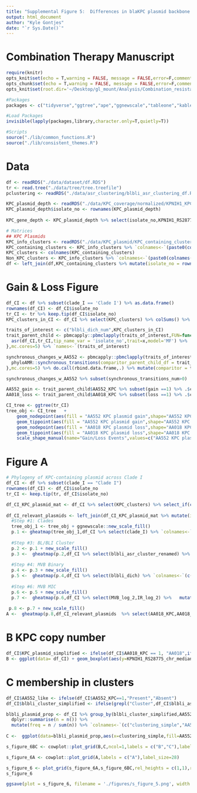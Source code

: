 ```yaml
---
title: "Supplemental Figure 5:  Differences in blaKPC plasmid backbone contribute to elevated blaKPC copy number and the spread of resistance in clade I"
output: html_document
author: "Kyle Gontjes"
date: "`r Sys.Date()`"
---
```


# Combination Therapy Manuscript
```r
require(knitr)
opts_knit$set(echo = T,warning = FALSE, message = FALSE,error=F,comment=NA)
opts_chunk$set(echo = T,warning = FALSE, message = FALSE,error=F,comment=NA)
opts_knit$set(root.dir='~/Desktop/gl_mount/Analysis/Combination_resistance/pre-intro-blbli-resistance-ms/')
```

```r
#Packages
packages <- c("tidyverse","ggtree","ape","ggnewscale","tableone","kableExtra","cowplot",'phyloAMR')

#Load Packages
invisible(lapply(packages,library,character.only=T,quietly=T))

#Scripts
source("./lib/common_functions.R")
source("./lib/consistent_themes.R")
```

# Data
```r
df <- readRDS("./data/dataset/df.RDS")
tr <- read.tree("./data/tree/tree.treefile")
pclustering <- readRDS("./data/asr_clustering/blbli_asr_clustering_df.RDS")

KPC_plasmid_depth <- readRDS("./data/KPC_coverage/normalized/KPNIH1_KPC_plasmid_depth_by_feature_median_chromosome_normalized.RDS")
KPC_plasmid_depth$isolate_no <- rownames(KPC_plasmid_depth)
                                         
KPC_gene_depth <- KPC_plasmid_depth %>% select(isolate_no,KPNIH1_RS28775_chr_median_norm)

# Matrices 
## KPC Plasmids 
KPC_info_clusters <- readRDS("./data/KPC_plasmid/KPC_containing_clusters_mat.RDS") %>% as.data.frame 
KPC_containing_clusters <- KPC_info_clusters %>% `colnames<-`(paste0(colnames(.),"_KPC")) %>% {ifelse(.=="KPC Plasmid",1,0)} %>% as.data.frame%>% select_if(colSums(.)>0)
KPC_clusters <- colnames(KPC_containing_clusters)
Non_KPC_clusters <- KPC_info_clusters %>% `colnames<-`(paste0(colnames(.),"_non_KPC")) %>% {ifelse(.=="Non-KPC plasmid",1,0)} %>% as.data.frame %>% select_if(colSums(.)>0)
df <- left_join(df,KPC_containing_clusters %>% mutate(isolate_no = rownames(.))) %>% left_join(Non_KPC_clusters %>% mutate(isolate_no = rownames(.))) %>% left_join(pclustering)  %>% left_join(.,KPC_gene_depth)
```

# Gain & Loss Figure
```r
df_CI <- df %>% subset(clade_I == 'Clade I') %>% as.data.frame()
rownames(df_CI) <- df_CI$isolate_no
tr_CI <- tr %>% keep.tip(df_CI$isolate_no)
KPC_clusters_in_CI <- df_CI %>% select(KPC_clusters) %>% colSums() %>% subset(.>0) %>% names

traits_of_interest <- c("blbli_dich_num",KPC_clusters_in_CI)   
trait_parent_child <- pbmcapply::pbmclapply(traits_of_interest,FUN=function(x){
  asr(df_CI,tr_CI,tip_name_var = 'isolate_no',trait=x,model='MF') %>% .$parent_child_df
},mc.cores=5) %>% `names<-`(traits_of_interest)

synchronous_changes_w_AA552 <- pbmcapply::pbmclapply(traits_of_interest %>% subset(.!="AA552_KPC"),FUN=function(x){
  phyloAMR::synchronous_transitions(comparitor_parent_child_df = trait_parent_child[[x]],trait_parent_child_df = trait_parent_child[['AA552_KPC']],node_states = 'joint')
},mc.cores=5) %>% do.call(rbind.data.frame,.) %>% mutate(comparitor = traits_of_interest %>% subset(.!="AA552_KPC"))

synchronous_changes_w_AA552 %>% subset(synchronous_transitions_num>0)

AA552_gain <- trait_parent_child$AA552_KPC %>% subset(gain ==1) %>% .$child
AA018_loss <- trait_parent_child$AA018_KPC %>% subset(loss ==1) %>% .$child 
```

```r
CI_tree <- ggtree(tr_CI)
tree_obj <- CI_tree   +
    geom_nodepoint(aes(fill = "AA552 KPC plasmid gain",shape="AA552 KPC plasmid gain",subset=(node %in% AA552_gain),size="AA552 KPC plasmid gain",legend=F))  +
    geom_tippoint(aes(fill = "AA552 KPC plasmid gain",shape="AA552 KPC plasmid gain",subset=(node %in% AA552_gain),size="AA552 KPC plasmid gain",legend=F))   +
    geom_nodepoint(aes(fill = "AA018 KPC plasmid loss",shape="AA018 KPC plasmid loss",subset=(node %in% AA018_loss),size="AA018 KPC plasmid loss",legend=F)) +
    geom_tippoint(aes(fill = "AA018 KPC plasmid loss",shape="AA018 KPC plasmid loss",subset=(node %in% AA018_loss),size="AA018 KPC plasmid loss",legend=F))  + scale_fill_manual(name="Gain/Loss Events",values = c("AA552 KPC plasmid gain" ="#91796A","AA018 KPC plasmid loss"="#97C466"),guide = guide_legend(title.position = "top",label.position = "bottom",ncol=1,order=1)) + 
    scale_shape_manual(name="Gain/Loss Events",values=c("AA552 KPC plasmid gain"=22,"AA018 KPC plasmid loss"=24),guide = guide_legend(title.position = "top",label.position = "bottom",ncol=1,order=1)) + scale_size_manual(name="Gain/Loss Events",values = c("AA552 KPC plasmid gain" =6,"AA018 KPC plasmid loss"= 3.5),guide = guide_legend(title.position = "top",label.position = "bottom",ncol=1,order=1))  
```

# Figure A  

```r
# Phylogeny of KPC-containing plasmid across Clade I
df_CI <- df %>% subset(clade_I == "Clade I")
rownames(df_CI) <- df_CI$isolate_no
tr_CI <- keep.tip(tr, df_CI$isolate_no) 

df_CI_KPC_plasmid_mat <- df_CI %>% select(KPC_clusters) %>% select_if(colSums(.)>0) %>% mutate(Other_KPC_cluster = ifelse(AA275_KPC ==1 |AD548_KPC==1 | AA274_KPC==1 | AA356_KPC==1 ,1,0)) %>% select(-AA275_KPC,-AD548_KPC,-AA274_KPC,-AA356_KPC)
 
df_CI_relevant_plasmids <- left_join(df_CI_KPC_plasmid_mat %>% mutate(isolate_no = rownames(.)), df_CI %>% select(isolate_no, AA552_non_KPC,AA018_non_KPC)) %>% `rownames<-`(.$isolate_no) %>% select(-isolate_no) 
  #Step #1: Clades
  tree_obj_1 <- tree_obj + ggnewscale::new_scale_fill()
  p.1 <- gheatmap(tree_obj_1,df_CI %>% select(clade_I) %>% `colnames<-`("ST258 clade"), colnames_position = "top",colnames_angle=90, colnames_offset_y = 0.25, hjust = 0, color = NA, font.size = 8, width = 0.075)   + clade_colors_scale_v
  
  #Step #3: BL/BLI Cluster
  p.2 <- p.1 + new_scale_fill()
  p.3 <-  gheatmap(p.2,df_CI %>% select(blbli_asr_cluster_renamed) %>% mutate_all(as.factor) %>% `colnames<-`("BL/BLI clustering"), colnames_position = "top",colnames_angle=90, colnames_offset_y = 0.25, hjust = 0, color = NA, font.size = 8, width = 0.075,offset =.0000175) + cluster_scale_4  
  
  #Step #4: MVB Binary
  p.4 <- p.3 + new_scale_fill()
  p.5 <-  gheatmap(p.4,df_CI %>% select(blbli_dich) %>% `colnames<-`(c("BL/BLI resistance")), colnames_position = "top",colnames_angle=90, colnames_offset_y = 0.25, hjust = 0, color = NA, font.size = 8, width = 0.075,offset =.0000350) + resistance_scale 
  
  #Step #6: MVB MIC
  p.6 <- p.5 + new_scale_fill()
  p.7 <-  gheatmap(p.6,df_CI %>% select(MVB_log_2,IR_log_2) %>%   mutate_all(as.factor)  %>%`colnames<-`(c("MVB MIC","IR MIC")), colnames_position = "top",colnames_angle=90, colnames_offset_y = 0.25, hjust = 0, color = NA, font.size = 8, width = 0.15,offset =.0000525) + Log2_scale 
   
 p.8 <- p.7 + new_scale_fill() 
A <-  gheatmap(p.8,df_CI_relevant_plasmids  %>% select(AA018_KPC,AA018_non_KPC,AA552_KPC,AA552_non_KPC,Other_KPC_cluster) %>% mutate_all(as.factor) %>% `colnames<-`(c("AA018 KPC plasmid","AA018 non-KPC plasmid","AA552 KPC plasmid","AA552 non-KPC plasmid","Other KPC plasmid")), colnames_position = "top",colnames_angle=90, colnames_offset_y = 0.25, hjust = 0, color = NA, font.size = 8, width = 0.375,offset =.0000875) + feature_scale_v   + ylim(NA,215) + theme(legend.position = 'bottom') + consistent_theme_sfigure_6
```

# B KPC copy number
```r
df_CI$KPC_plasmid_simplified <- ifelse(df_CI$AA018_KPC == 1, "AA018",ifelse(df_CI$AA552_KPC == 1,"AA552","Other"))
B <- ggplot(data= df_CI) + geom_boxplot(aes(y=KPNIH1_RS28775_chr_median_norm, x=KPC_plasmid_simplified,alpha=0.6))  + geom_jitter(aes(y=KPNIH1_RS28775_chr_median_norm, x=KPC_plasmid_simplified),width = .25,size=2,alpha=0.6) + ylab("KPC copy number") + xlab("KPC plasmid cluster")+ theme_bw_me + sfig6_format + theme(legend.position='none') + ylim(NA,10.01)
```

# C membership in clusters
```r
df_CI$AA552_like <- ifelse(df_CI$AA552_KPC==1,"Present","Absent")
df_CI$blbli_cluster_simplified <- ifelse(grepl("Cluster",df_CI$blbli_asr_cluster_renamed),"Cluster",ifelse(grepl("Singleton",df_CI$blbli_asr_cluster_renamed),"Singleton","Susceptible") )

blbli_plasmid_prop <- df_CI %>% group_by(blbli_cluster_simplified,AA552_like)  %>%
  dplyr::summarise(n = n()) %>%
  mutate(freq = n / sum(n)) %>% `colnames<-`(c("clustering_simple","AA552_like","n","freq")) %>% as.data.frame
 
C <-  ggplot(data=blbli_plasmid_prop,aes(x=clustering_simple,fill=AA552_like,y=n))+geom_bar(position="stack",stat="identity",width = .75)  +ylab("No. isolates") +xlab("Phylogenetics of resistance")   + theme_bw_me + sfig6_format  +ylim(NA,115) + AA552_fill
```

```r
s_figure_6BC <- cowplot::plot_grid(B,C,ncol=1,labels = c("B","C"),label_size = 28) 
```

```r
s_figure_6A <- cowplot::plot_grid(A,labels = c("A"),label_size=28)  
```

```r
s_figure_6 <- plot_grid(s_figure_6A,s_figure_6BC,rel_heights = c(1,1),rel_widths = c(1,.325))  
s_figure_6
```
 
```r
ggsave(plot = s_figure_6, filename = './figures/s_figure_5.png', width = 21.5, height = 12,limitsize=FALSE, bg='white')
```